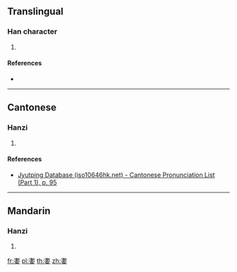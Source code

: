 {{character info/new}}
==Translingual==

===Han character===
{{Han char|rn=38|rad=女|as=14|sn=17|four=|canj=ELV|ids=⿱漸女}}

# {{defn|Han|sort=女14}}

====References====
* {{Han ref|kx=0273.060|dkj=06830|dj=0541.110|hdz=21087.180|uh=5B31|ud=23345}}

----

==Cantonese==

===Hanzi===
{{yue-hanzi|jyut=[[cim3]]|y=chim3}}

# {{defn|lang=yue|sort=女14}}

====References====
* [http://www.iso10646hk.net/jp/document/download.jsp Jyutping Database (iso10646hk.net) - Cantonese Pronunciation List (Part 1), p. 95]

----

==Mandarin==

===Hanzi===
{{cmn-hanzi|pin=[[cán]] ([[can2]])|wg=ts'an<sup>2</sup>}}

# {{defn|lang=cmn|sort=女14}}

[[fr:嬱]]
[[pl:嬱]]
[[th:嬱]]
[[zh:嬱]]
